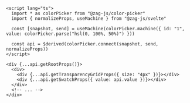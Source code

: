```svelte {11-14}
<script lang="ts">
  import * as colorPicker from "@zag-js/color-picker"
  import { normalizeProps, useMachine } from "@zag-js/svelte"

  const [snapshot, send] = useMachine(colorPicker.machine({ id: "1", value: colorPicker.parse("hsl(0, 100%, 50%)") }))

  const api = $derived(colorPicker.connect(snapshot, send, normalizeProps))
</script>

<div {...api.getRootProps()}>
  <div>
    <div {...api.getTransparencyGridProps({ size: "4px" })}></div>
    <div {...api.getSwatchProps({ value: api.value })}></div>
  </div>
  <!-- ... -->
</div>
```
